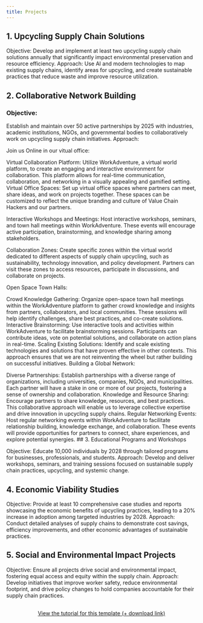 ```yaml
---
title: Projects
---
```

## 1. Upcycling Supply Chain Solutions

Objective: Develop and implement at least two upcycling supply chain solutions annually that significantly impact environmental preservation and resource efficiency.
Approach: Use AI and modern technologies to map existing supply chains, identify areas for upcycling, and create sustainable practices that reduce waste and improve resource utilization.

## 2. Collaborative Network Building

### Objective:

Establish and maintain over 50 active partnerships by 2025 with industries, academic institutions, NGOs, and governmental bodies to collaboratively work on upcycling supply chain initiatives.
Approach:

Join us Online in our vitual office:

Virtual Collaboration Platform: Utilize WorkAdventure, a virtual world platform, to create an engaging and interactive environment for collaboration. This platform allows for real-time communication, collaboration, and networking in a visually appealing and gamified setting.
Virtual Office Spaces: Set up virtual office spaces where partners can meet, share ideas, and work on projects together. These spaces can be customized to reflect the unique branding and culture of Value Chain Hackers and our partners.

Interactive Workshops and Meetings: Host interactive workshops, seminars, and town hall meetings within WorkAdventure. These events will encourage active participation, brainstorming, and knowledge sharing among stakeholders.

Collaboration Zones: Create specific zones within the virtual world dedicated to different aspects of supply chain upcycling, such as sustainability, technology innovation, and policy development. Partners can visit these zones to access resources, participate in discussions, and collaborate on projects.

Open Space Town Halls:

Crowd Knowledge Gathering: Organize open-space town hall meetings within the WorkAdventure platform to gather crowd knowledge and insights from partners, collaborators, and local communities. These sessions will help identify challenges, share best practices, and co-create solutions.
Interactive Brainstorming: Use interactive tools and activities within WorkAdventure to facilitate brainstorming sessions. Participants can contribute ideas, vote on potential solutions, and collaborate on action plans in real-time.
Scaling Existing Solutions: Identify and scale existing technologies and solutions that have proven effective in other contexts. This approach ensures that we are not reinventing the wheel but rather building on successful initiatives.
Building a Global Network:

Diverse Partnerships: Establish partnerships with a diverse range of organizations, including universities, companies, NGOs, and municipalities. Each partner will have a stake in one or more of our projects, fostering a sense of ownership and collaboration.
Knowledge and Resource Sharing: Encourage partners to share knowledge, resources, and best practices. This collaborative approach will enable us to leverage collective expertise and drive innovation in upcycling supply chains.
Regular Networking Events: Host regular networking events within WorkAdventure to facilitate relationship building, knowledge exchange, and collaboration. These events will provide opportunities for partners to connect, share experiences, and explore potential synergies.
## 3. Educational Programs and Workshops

Objective: Educate 10,000 individuals by 2028 through tailored programs for businesses, professionals, and students.
Approach: Develop and deliver workshops, seminars, and training sessions focused on sustainable supply chain practices, upcycling, and systemic change.

## 4. Economic Viability Studies

Objective: Provide at least 10 comprehensive case studies and reports showcasing the economic benefits of upcycling practices, leading to a 20% increase in adoption among targeted industries by 2028.
Approach: Conduct detailed analyses of supply chains to demonstrate cost savings, efficiency improvements, and other economic advantages of sustainable practices.

## 5. Social and Environmental Impact Projects

Objective: Ensure all projects drive social and environmental impact, fostering equal access and equity within the supply chain.
Approach: Develop initiatives that improve worker safety, reduce environmental footprint, and drive policy changes to hold companies accountable for their supply chain practices.

```{=html}
<div  style="margin: 30px; text-align: center;">
<a class="btn btn-primary" href="https://www.marvinschmitt.com/blog/website-tutorial-quarto/" role="button" target="_blank" style="padding: 15px 30px;">View the tutorial for this template (+ download link)</a>
</div>
```
